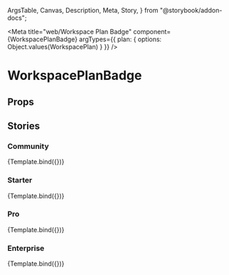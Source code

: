   ArgsTable,
  Canvas,
  Description,
  Meta,
  Story,
} from "@storybook/addon-docs";

<Meta
  title="web/Workspace Plan Badge"
  component={WorkspacePlanBadge}
  argTypes={{ plan: { options: Object.values(WorkspacePlan) } }}
/>


# WorkspacePlanBadge

<Description of={WorkspacePlanBadge} />

## Props

<ArgsTable of={WorkspacePlanBadge} />

## Stories

### Community

<Canvas>
  <Story name="Community" args={{ plan: WorkspacePlan.Community }}>
    {Template.bind({})}
  </Story>
</Canvas>

### Starter

<Canvas>
  <Story name="Starter" args={{ plan: WorkspacePlan.Starter }}>
    {Template.bind({})}
  </Story>
</Canvas>

### Pro

<Canvas>
  <Story name="Pro" args={{ plan: WorkspacePlan.Pro }}>
    {Template.bind({})}
  </Story>
</Canvas>

### Enterprise

<Canvas>
  <Story name="Enterprise" args={{ plan: WorkspacePlan.Enterprise }}>
    {Template.bind({})}
  </Story>
</Canvas>
